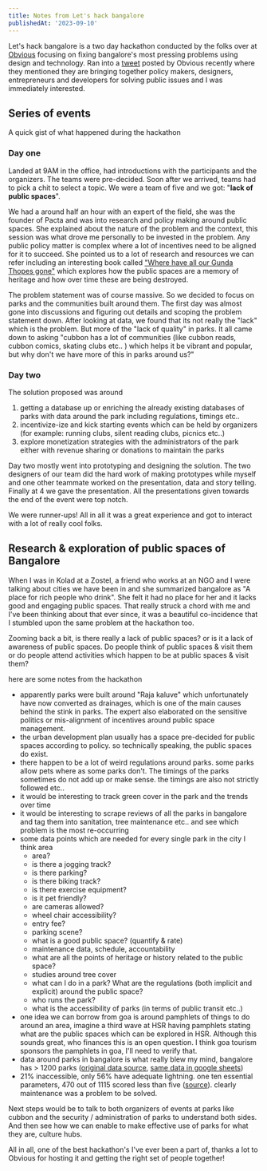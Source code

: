 ```yaml
---
title: Notes from Let's hack bangalore
publishedAt: '2023-09-10'
---
```


Let's hack bangalore is a two day hackathon conducted by the folks over at [Obvious](https://www.obvious.in/) focusing on fixing bangalore's most pressing problems using design and technology. Ran into a [tweet](https://twitter.com/obvious_in/status/1694969859963298136) posted by Obvious recently where they mentioned they are bringing together policy makers, designers, entrepreneurs and developers for solving public issues and I was immediately interested.

## Series of events

A quick gist of what happened during the hackathon

### Day one

Landed at 9AM in the office, had introductions with the participants and the organizers. The teams were pre-decided. Soon after we arrived, teams had to pick a chit to select a topic. We were a team of five and we got: "__lack of public spaces__".

We had a around half an hour with an expert of the field, she was the founder of Pacta and was into research and policy making around public spaces. She explained about the nature of the problem and the context, this session was what drove me personally to be invested in the problem. Any public policy matter is complex where a lot of incentives need to be aligned for it to succeed. She pointed us to a lot of research and resources we can refer including an interesting book called ["Where have all our Gunda Thopes gone"](https://www.youtube.com/watch?v=sRcgDDXiUlU) which explores how the public spaces are a memory of heritage and how over time these are being destroyed.

The problem statement was of course massive. So we decided to focus on parks and the communities built around them. The first day was almost gone into discussions and figuring out details and scoping the problem statement down. After looking at data, we found that its not really the "lack" which is the problem. But more of the "lack of quality" in parks. It all came down to asking "cubbon has a lot of communities (like cubbon reads, cubbon comics, skating clubs etc.. ) which helps it be vibrant and popular, but why don't we have more of this in parks around us?"

### Day two
The solution proposed was around 
1. getting a database up or enriching the already existing databases of parks with data around the park including regulations, timings etc..
2. incentivize-ize and kick starting events which can be held by organizers (for example: running clubs, silent reading clubs, picnics etc..)
3. explore monetization strategies with the administrators of the park either with revenue sharing or donations to maintain the parks

Day two mostly went into prototyping and designing the solution. The two designers of our team did the hard work of making prototypes while myself and one other teammate worked on the presentation, data and story telling. Finally at 4 we gave the presentation. All the presentations given towards the end of the event were top notch.

We were runner-ups! All in all it was a great experience and got to interact with a lot of really cool folks.

## Research & exploration of public spaces of Bangalore

When I was in Kolad at a Zostel, a friend who works at an NGO and I were talking about cities we have been in and she summarized bangalore as "A place for rich people who drink". She felt it had no place for her and it lacks good and engaging public spaces. That really struck a chord with me and I've been thinking about that ever since, it was a beautiful co-incidence that I stumbled upon the same problem at the hackathon too.

Zooming back a bit, is there really a lack of public spaces? or is it a lack of awareness of public spaces. Do people think of public spaces & visit them or do people attend activities which happen to be at public spaces & visit them?

here are some notes from the hackathon

- apparently parks were built around "Raja kaluve" which unfortunately have now converted as drainages, which is one of the main causes behind the stink in parks. The expert also elaborated on the sensitive politics or mis-alignment of incentives around public space management.
- the urban development plan usually has a space pre-decided for public spaces according to policy. so technically speaking, the public spaces do exist.
- there happen to be a lot of weird regulations around parks. some parks allow pets where as some parks don't. The timings of the parks sometimes do not add up or make sense. the timings are also not strictly followed etc..
- it would be interesting to track green cover in the park and the trends over time
- it would be interesting to scrape reviews of all the parks in bangalore and tag them into sanitation, tree maintenance etc.. and see which problem is the most re-occurring
- some data points which are needed for every single park in the city I think area
    - area?
    - is there a jogging track?
    - is there parking?
    - is there biking track?
    - is there exercise equipment?
    - is it pet friendly?
    - are cameras allowed?
    - wheel chair accessibility?
    - entry fee?
    - parking scene?
    - what is a good public space? (quantify & rate)
    - maintenance data, schedule, accountability
    - what are all the points of heritage or history related to the public space?
    - studies around tree cover
    - what can I do in a park? What are the regulations (both implicit and explicit) around the public space?
    - who runs the park?
    - what is the accessibility of parks (in terms of public transit etc..)
- one idea we can borrow from goa is around pamphlets of things to do around an area, imagine a third wave at HSR having pamphlets stating what are the public spaces which can be explored in HSR. Although this sounds great, who finances this is an open question. I think goa tourism sponsors the pamphlets in goa, I'll need to verify that.
- data around parks in bangalore is what really blew my mind, bangalore has > 1200 parks ([original data source](https://data.opencity.in/dataset/bbmp-parks), [same data in google sheets](https://docs.google.com/spreadsheets/d/1VXWlJQbzNdghcbUp8UqZNCAK4V-nr5bmhP-wwwxgKsI/edit?usp=sharing))
- 21% inaccessible, only 56% have adequate lightning. one ten essential parameters, 470 out of 1115 scored less than five ([source](https://timesofindia.indiatimes.com/city/bengaluru/21-of-citys-parks-and-playgrounds-inaccessible-survey/articleshow/61885876.cms)). clearly maintenance was a problem to be solved.

Next steps would be to talk to both organizers of events at parks like cubbon and the security / administration of parks to understand both sides. And then see how we can enable to make effective use of parks for what they are, culture hubs.

All in all, one of the best hackathon's I've ever been a part of, thanks a lot to Obvious for hosting it and getting the right set of people together!
